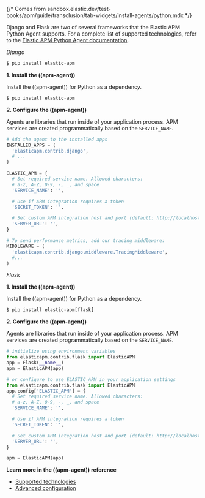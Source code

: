 {/* Comes from sandbox.elastic.dev/test-books/apm/guide/transclusion/tab-widgets/install-agents/python.mdx */}

Django and Flask are two of several frameworks that the Elastic APM Python Agent
supports. For a complete list of supported technologies, refer to the
[Elastic APM Python Agent documentation](((apm-py-ref))/supported-technologies.html).

_Django_

```python
$ pip install elastic-apm
```

**1. Install the ((apm-agent))**

Install the ((apm-agent)) for Python as a dependency.

```python
$ pip install elastic-apm
```

**2. Configure the ((apm-agent))**

Agents are libraries that run inside of your application process.
APM services are created programmatically based on the `SERVICE_NAME`.

```python
# Add the agent to the installed apps
INSTALLED_APPS = (
  'elasticapm.contrib.django',
  # ...
)

ELASTIC_APM = {
  # Set required service name. Allowed characters:
  # a-z, A-Z, 0-9, -, _, and space
  'SERVICE_NAME': '',

  # Use if APM integration requires a token
  'SECRET_TOKEN': '',

  # Set custom APM integration host and port (default: http://localhost:8200)
  'SERVER_URL': '',
}

# To send performance metrics, add our tracing middleware:
MIDDLEWARE = (
  'elasticapm.contrib.django.middleware.TracingMiddleware',
  #...
)
```

_Flask_

**1. Install the ((apm-agent))**

Install the ((apm-agent)) for Python as a dependency.

```python
$ pip install elastic-apm[flask]
```

**2. Configure the ((apm-agent))**

Agents are libraries that run inside of your application process.
APM services are created programmatically based on the `SERVICE_NAME`.

```python
# initialize using environment variables
from elasticapm.contrib.flask import ElasticAPM
app = Flask(__name__)
apm = ElasticAPM(app)

# or configure to use ELASTIC_APM in your application settings
from elasticapm.contrib.flask import ElasticAPM
app.config['ELASTIC_APM'] = {
  # Set required service name. Allowed characters:
  # a-z, A-Z, 0-9, -, _, and space
  'SERVICE_NAME': '',

  # Use if APM integration requires a token
  'SECRET_TOKEN': '',

  # Set custom APM integration host and port (default: http://localhost:8200)
  'SERVER_URL': '',
}

apm = ElasticAPM(app)
```

**Learn more in the ((apm-agent)) reference**

* [Supported technologies](((apm-py-ref))/supported-technologies.html)
* [Advanced configuration](((apm-py-ref))/configuration.html)